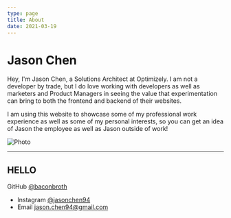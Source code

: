 ```yaml
---
type: page
title: About
date: 2021-03-19
---
```


# Jason Chen

Hey, I'm Jason Chen, a Solutions Architect at Optimizely. I am not a developer by trade, but I do love working with developers as well as marketers and Product Managers in seeing the value that experimentation can bring to both the frontend and backend of their websites.

I am using this website to showcase some of my professional work experience as well as some of my personal interests, so you can get an idea of Jason the employee as well as Jason outside of work!


<Image
  src="/images/Jason-Chen-4.jpeg"
  alt="Photo"
  width={1125}
  height={750}
  priority
  className="next-image"
/>

---
HELLO
---

<AiFillGitHub /> GitHub [@baconbroth](https://github.com/baconbroth)
- Instagram [@jasonchen94](https://instagram.com/jasonchen94)
- Email jason.chen94@gmail.com
